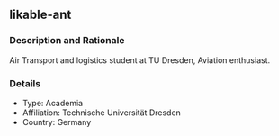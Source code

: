 ## likable-ant

### Description and Rationale
Air Transport and logistics student at TU Dresden, Aviation enthusiast.

### Details

* Type: Academia
* Affiliation: Technische Universität Dresden
* Country: Germany

